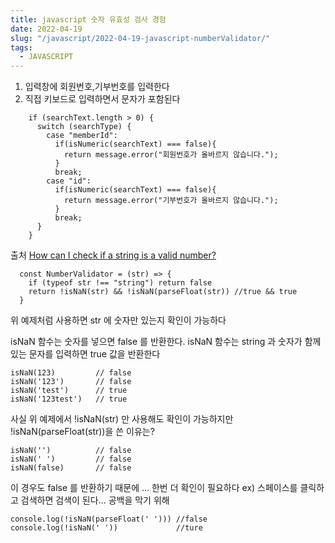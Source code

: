```yaml
---
title: javascript 숫자 유효성 검사 경험
date: 2022-04-19
slug: "/javascript/2022-04-19-javascript-numberValidator/"
tags:
  - JAVASCRIPT
--- 
```


1. 입력창에 회원번호,기부번호를 입력한다
2. 직접 키보드로 입력하면서 문자가 포함된다

```
    if (searchText.length > 0) {
      switch (searchType) {
        case "memberId":
          if(isNumeric(searchText) === false){
            return message.error("회원번호가 올바르지 않습니다.");
          }
          break;
        case "id":
          if(isNumeric(searchText) === false){
            return message.error("기부번호가 올바르지 않습니다.");
          }
          break;
      }
    }
```

출처
[How can I check if a string is a valid number?](https://stackoverflow.com/questions/175739/how-can-i-check-if-a-string-is-a-valid-number)

```
  const NumberValidator = (str) => {
    if (typeof str !== "string") return false
    return !isNaN(str) && !isNaN(parseFloat(str)) //true && true
  }
```

위 예제처럼 사용하면 str 에 숫자만 있는지 확인이 가능하다

isNaN 함수는 숫자를 넣으면 false 를 반환한다. 
isNaN 함수는 string 과 숫자가 함께있는 문자를 입력하면 true 값을 반환한다

```
isNaN(123)         // false
isNaN('123')       // false
isNaN('test')      // true
isNaN('123test')   // true

```

사실 위 예제에서 !isNaN(str) 만 사용해도 확인이 가능하지만
!isNaN(parseFloat(str))을 쓴 이유는?

```
isNaN('')          // false
isNaN(' ')         // false
isNaN(false)       // false
```
이 경우도 false 를 반환하기 때문에 ...
한번 더 확인이 필요하다
ex) 스페이스를 클릭하고 검색하면 검색이 된다... 공백을 막기 위해

```
console.log(!isNaN(parseFloat(' '))) //false
console.log(!isNaN(' '))             //ture
```
